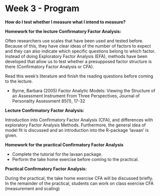 # Week 3 - Program

**How do I test whether I measure what I intend to measure?**

**Homework for the lecture Confirmatory Factor Analysis:**

Often researchers use scales that have been used and tested before. Because of this, they have clear ideas of the number of factors to expect and they can also indicate which specific questions belong to which factor. Instead of doing Exploratory Factor Analysis (EFA), methods have been developed that allow us to test whether a presupposed factor structure is there (Confirmatory Factor Analysis or CFA).
	
Read this week’s literature and finish the reading questions before coming to the lecture.

- Byrne, Barbara (2005) Factor Analytic Models: Viewing the Structure of an Assessment Instrument From Three Perspectives, Journal of Personality Assessment 85(1), 17-32
	
**Lecture Confirmatory Factor Analysis:**

Introduction into Confirmatory Factor Analysis (CFA), and differences with exploratory Factor Analysis Methods. Furthermore, the general idea of model fit is discussed and an introduction into the R-package ‘lavaan’ is given. 

**Homework for the practical Confirmatory Factor Analysis **

-	Complete the tutorial for the lavaan package.
-	Perform the take home exercise before coming to the practical.

**Practical Confirmatory Factor Analysis:**

During the practical, the take home exercise CFA will be discussed briefly. In the remainder of the practical, students can work on class exercise CFA (measurement and scaling)
